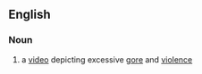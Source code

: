 ==English==
{{wikipedia}}
===Noun===
{{en-noun|head=[[video]] [[nasty]]|video nasties}}

# {{context|dated|British|lang=en}} a [[video]] depicting excessive [[gore]] and [[violence]]